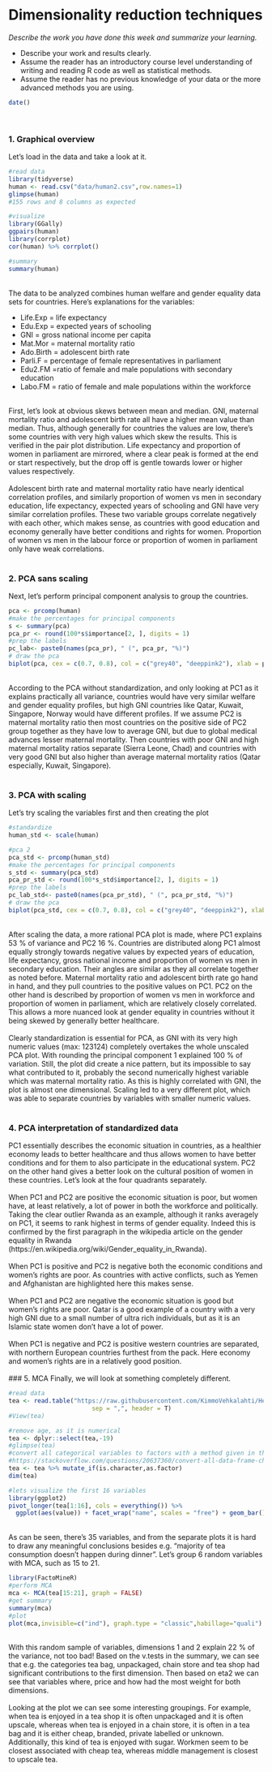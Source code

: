 # Dimensionality reduction techniques

*Describe the work you have done this week and summarize your learning.*

- Describe your work and results clearly. 
- Assume the reader has an introductory course level understanding of writing and reading R code as well as statistical methods.
- Assume the reader has no previous knowledge of your data or the more advanced methods you are using.

```r
date()
```
\

### 1. Graphical overview
Let's load in the data and take a look at it.
```r
#read data
library(tidyverse)
human <- read.csv("data/human2.csv",row.names=1)
glimpse(human)
#155 rows and 8 columns as expected

#visualize
library(GGally)
ggpairs(human)
library(corrplot)
cor(human) %>% corrplot()

#summary
summary(human)
```
\
The data to be analyzed combines human welfare and gender equality data sets for countries. Here's explanations for the variables:
 
 - Life.Exp = life expectancy
 - Edu.Exp = expected years of schooling 
 - GNI = gross national income per capita
 - Mat.Mor = maternal mortality ratio
 - Ado.Birth = adolescent birth rate
 - Parli.F = percentage of female representatives in parliament 
 - Edu2.FM =ratio of female and male populations with secondary education 
 - Labo.FM = ratio of female and male populations within the workforce

\
First, let's look at obvious skews between mean and median. GNI, maternal mortality ratio and adolescent birth rate all have a higher mean value than median. Thus, although generally for countries the values are low, there's some countries with very high values which skew the results. This is verified in the pair plot distribution. Life expectancy and proportion of women in parliament are mirrored, where a clear peak is formed at the end or start respectively, but the drop off is gentle towards lower or higher values respectively.\
\
Adolescent birth rate and maternal mortality ratio have nearly identical correlation profiles, and similarly proportion of women vs men in secondary education, life expectancy, expected years of schooling and GNI have very similar correlation profiles. These two variable groups correlate negatively with each other, which makes sense, as countries with good education and economy generally have better conditions and rights for women. Proportion of women vs men in the labour force or proportion of women in parliament only have weak correlations.\
\

### 2. PCA sans scaling
Next, let's perform principal component analysis to group the countries.
```r
pca <- prcomp(human)
#make the percentages for principal components
s <- summary(pca)
pca_pr <- round(100*s$importance[2, ], digits = 1)
#prep the labels
pc_lab<- paste0(names(pca_pr), " (", pca_pr, "%)")
# draw the pca
biplot(pca, cex = c(0.7, 0.8), col = c("grey40", "deeppink2"), xlab = pc_lab[1], ylab = pc_lab[2])
```
\
According to the PCA without standardization, and only looking at PC1 as it explains practically all variance, countries would have very similar welfare and gender equality profiles, but high GNI countries like Qatar, Kuwait, Singapore, Norway would have different profiles. If we assume PC2 is maternal mortality ratio then most countries on the positive side of PC2 group together as they have low to average GNI, but due to global medical advances lesser maternal mortality. Then countries with poor GNI and high maternal mortality ratios separate (Sierra Leone, Chad) and countries with very good GNI but also higher than average maternal mortality ratios (Qatar especially, Kuwait, Singapore).\
\

### 3. PCA with scaling
Let's try scaling the variables first and then creating the plot
```r
#standardize
human_std <- scale(human)

#pca 2
pca_std <- prcomp(human_std)
#make the percentages for principal components
s_std <- summary(pca_std)
pca_pr_std <- round(100*s_std$importance[2, ], digits = 1)
#prep the labels
pc_lab_std<- paste0(names(pca_pr_std), " (", pca_pr_std, "%)")
# draw the pca
biplot(pca_std, cex = c(0.7, 0.8), col = c("grey40", "deeppink2"), xlab = pc_lab_std[1], ylab = pc_lab_std[2])
```
\
After scaling the data, a more rational PCA plot is made, where PC1 explains 53 % of variance and PC2 16 %. Countries are distributed along PC1 almost equally strongly towards negative values by expected years of education, life expectancy, gross national income and proportion of women vs men in secondary education. Their angles are similar as they all correlate together as noted before. Maternal mortality ratio and adolescent birth rate go hand in hand, and they pull countries to the positive values on PC1. PC2 on the other hand is described by proportion of women vs men in workforce and proportion of women in parliament, which are relatively closely correlated. This allows a more nuanced look at gender equality in countries without it being skewed by generally better healthcare.  
\
Clearly standardization is essential for PCA, as GNI with its very high numeric values (max: 123124) completely overtakes the whole unscaled PCA plot. With rounding the principal component 1 explained 100 % of variation. Still, the plot did create a nice pattern, but its impossible to say what contributed to it, probably the second numerically highest variable which was maternal mortality ratio. As this is highly correlated with GNI, the plot is almost one dimensional. Scaling led to a very different plot, which was able to separate countries by variables with smaller numeric values.\
\

### 4. PCA interpretation of standardized data
PC1 essentially describes the economic situation in countries, as a healthier economy leads to better healthcare and thus allows women to have better conditions and for them to also participate in the educational system. PC2 on the other hand gives a better look on the cultural position of women in these countries. Let's look at the four quadrants separately.\
\
When PC1 and PC2 are positive the economic situation is poor, but women have, at least relatively, a lot of power in both the workforce and politically. Taking the clear outlier Rwanda as an example, although it ranks averagely on PC1, it seems to rank highest in terms of gender equality. Indeed this is confirmed by the first paragraph in the wikipedia article on the gender equality in Rwanda (https://en.wikipedia.org/wiki/Gender_equality_in_Rwanda).\
\
When PC1 is positive and PC2 is negative both the economic conditions and women's rights are poor. As countries with active conflicts, such as Yemen and Afghanistan are highlighted here this makes sense.\
\
When PC1 and PC2 are negative the economic situation is good but women's rights are poor. Qatar is a good example of a country with a very high GNI due to a small number of ultra rich individuals, but as it is an Islamic state women don't have a lot of power.\
\
When PC1 is negative and PC2 is positive western countries are separated, with northern European countries furthest from the pack. Here economy and women's rights are in a relatively good position.\
\
### 5. MCA
Finally, we will look at something completely different.
```r
#read data
tea <- read.table("https://raw.githubusercontent.com/KimmoVehkalahti/Helsinki-Open-Data-Science/master/datasets/tea.csv", 
                       sep = ",", header = T)
#View(tea)

#remove age, as it is numerical
tea <- dplyr::select(tea,-19)
#glimpse(tea)
#convert all categorical variables to factors with a method given in this thread:
#https://stackoverflow.com/questions/20637360/convert-all-data-frame-character-columns-to-factors
tea <- tea %>% mutate_if(is.character,as.factor)
dim(tea)

#lets visualize the first 16 variables
library(ggplot2)
pivot_longer(tea[1:16], cols = everything()) %>% 
  ggplot(aes(value)) + facet_wrap("name", scales = "free") + geom_bar()
```
\
As can be seen, there's 35 variables, and from the separate plots it is hard to draw any meaningful conclusions besides e.g. "majority of tea consumption doesn't happen during dinner". Let's group 6 random variables with MCA, such as 15 to 21.
```r
library(FactoMineR)
#perform MCA
mca <- MCA(tea[15:21], graph = FALSE)
#get summary
summary(mca)
#plot
plot(mca,invisible=c("ind"), graph.type = "classic",habillage="quali")
```
\
With this random sample of variables, dimensions 1 and 2 explain 22 % of the variance, not too bad! Based on the v.tests in the summary, we can see that e.g. the categories tea bag, unpackaged, chain store and tea shop had significant contributions to the first dimension. Then based on eta2 we can see that variables where, price and how had the most weight for both dimensions.\
\
Looking at the plot we can see some interesting groupings. For example, when tea is enjoyed in a tea shop it is often unpackaged and it is often upscale, whereas when tea is enjoyed in a chain store, it is often in a tea bag and it is either cheap, branded, private labelled or unknown. Additionally, this kind of tea is enjoyed with sugar. Workmen seem to be closest associated with cheap tea, whereas middle management is closest to upscale tea.\ 
